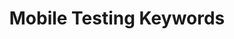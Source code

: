 ---
title: "Mobile Testing Keywords"
description: "Complete reference guide for all Mobile  automation testing keywords in NextGen QE"
mode: "wide"
---